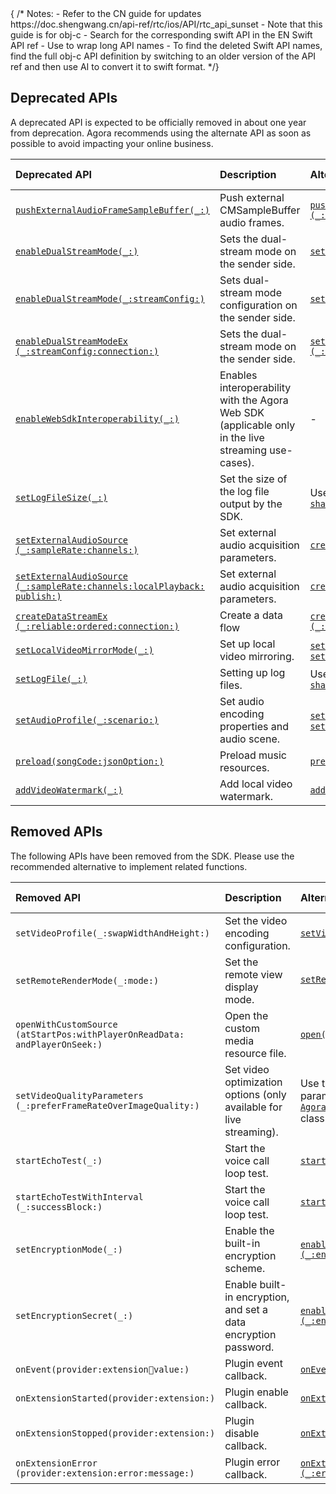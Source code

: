<PlatformWrapper platform="macos">
{ /* 
Notes:
- Refer to the CN guide for updates https://doc.shengwang.cn/api-ref/rtc/ios/API/rtc_api_sunset
- Note that this guide is for obj-c
- Search for the corresponding swift API in the EN Swift API ref
- Use <wbr/> to wrap long API names
- To find the deleted Swift API names, find the full obj-c API definition by switching to an older version of the API ref and then use AI to convert it to swift format.
*/}

## Deprecated APIs

A deprecated API is expected to be officially removed in about one year from deprecation. Agora recommends using the alternate API as soon as possible to avoid impacting your online business.

| Deprecated API | Description | Alternate API| Deprecating version |
|:----|:------------|:-------------|:------|
| [`pushExternalAudioFrameSampleBuffer(_:)`](https://api-ref.agora.io/en/video-sdk/macos/4.x/documentation/agorartckit/agorartcenginekit/pushexternalaudioframesamplebuffer(_:)) | Push external CMSampleBuffer audio frames. | [<code>pushExternalAudioFrameSampleBuffer<wbr/>(_:sampleRate:channels:trackId:)</code>](https://api-ref.agora.io/en/video-sdk/macos/4.x/documentation/agorartckit/agorartcenginekit/pushexternalaudioframesamplebuffer(_:samplerate:channels:trackid:)) | v4.3.1 |
| [<code>enableDualStreamMode(_:)</code>](https://api-ref.agora.io/en/video-sdk/macos/4.x/documentation/agorartckit/agorartcenginekit/enabledualstreammode(_:)) | Sets the dual-stream mode on the sender side. | [<code>setDualStreamMode(_:)</code>](https://api-ref.agora.io/en/video-sdk/macos/4.x/documentation/agorartckit/agorartcenginekit/setdualstreammode(_:)) | v4.2.0 |
| [<code>enableDualStreamMode(_:streamConfig:)</code>](https://api-ref.agora.io/en/video-sdk/macos/4.x/documentation/agorartckit/agorartcenginekit/enabledualstreammode(_:streamconfig:)) | Sets dual-stream mode configuration on the sender side. | [<code>setDualStreamMode<wbr/>(_:streamConfig:)</code>](https://api-ref.agora.io/en/video-sdk/macos/4.x/documentation/agorartckit/agorartcenginekit/setdualstreammode(_:streamconfig:)) | v4.2.0 |
| [<code>enableDualStreamModeEx<wbr/>(_:streamConfig:connection:)</code>](https://api-ref.agora.io/en/video-sdk/macos/4.x/documentation/agorartckit/agorartcenginekit/enabledualstreammodeex(_:streamconfig:connection:)) | Sets the dual-stream mode on the sender side. | [<code>setDualStreamModeEx<wbr/>(_:streamConfig:connection:)</code>](https://api-ref.agora.io/en/video-sdk/macos/4.x/documentation/agorartckit/agorartcenginekit/setdualstreammodeex(_:streamconfig:connection:)) | v4.2.0 |
| [<code>enableWebSdkInteroperability(_:)</code>](https://api-ref.agora.io/en/video-sdk/macos/4.x/documentation/agorartckit/agorartcenginekit/enablewebsdkinteroperability(_:)) | Enables interoperability with the Agora Web SDK (applicable only in the live streaming use-cases). | - | v4.0.0 |
| [<code>setLogFileSize(_:)</code>](https://api-ref.agora.io/en/video-sdk/macos/4.x/documentation/agorartckit/agorartcenginekit/setlogfilesize(_:)) | Set the size of the log file output by the SDK. | Use the `logConfig` parameter in [<code>sharedEngine(with:delegate:)</code>](https://api-ref.agora.io/en/video-sdk/macos/4.x/documentation/agorartckit/agorartcenginekit/sharedengine(with:delegate:)) | v4.0.0 |
| [<code>setExternalAudioSource<wbr/>(_:sampleRate:channels:)</code>](https://api-ref.agora.io/en/video-sdk/macos/4.x/documentation/agorartckit/agorartcenginekit/setexternalaudiosource(_:samplerate:channels:)) | Set external audio acquisition parameters. | [<code>createCustomAudioTrack<wbr/>(_:config:)</code>](https://api-ref.agora.io/en/video-sdk/macos/4.x/documentation/agorartckit/agorartcenginekit/createcustomaudiotrack(_:config:)) | v4.0.0 |
| [<code>setExternalAudioSource<wbr/>(_:sampleRate:channels:localPlayback:<wbr/>publish:)</code>](https://api-ref.agora.io/en/video-sdk/macos/4.x/documentation/agorartckit/agorartcenginekit/setexternalaudiosource(_:samplerate:channels:localplayback:publish:)) | Set external audio acquisition parameters. | [<code>createCustomAudioTrack<wbr/>(_:config:)</code>](https://api-ref.agora.io/en/video-sdk/macos/4.x/documentation/agorartckit/agorartcenginekit/createcustomaudiotrack(_:config:)) |  v4.0.0 |
| [<code>createDataStreamEx<wbr/>(_:reliable:ordered:connection:)</code>](https://api-ref.agora.io/en/video-sdk/macos/4.x/documentation/agorartckit/agorartcenginekit/createdatastreamex(_:reliable:ordered:connection:)) | Create a data flow | [<code>createDataStreamEx<wbr/>(_:config:connection:)</code>](https://api-ref.agora.io/en/video-sdk/macos/4.x/documentation/agorartckit/agorartcenginekit/createdatastreamex(_:config:connection:)) |  v4.0.0 |
| [<code>setLocalVideoMirrorMode(_:)</code>](https://api-ref.agora.io/en/video-sdk/macos/4.x/documentation/agorartckit/agorartcenginekit/setlocalvideomirrormode(_:)) | Set up local video mirroring. | [<code>setupLocalVideo(_:)</code>](https://api-ref.agora.io/en/video-sdk/macos/4.x/documentation/agorartckit/agorartcenginekit/setuplocalvideo(_:)) or [<code>setLocalRenderMode<wbr/>(_:<wbr/>mirror:)</code>](https://api-ref.agora.io/en/video-sdk/macos/4.x/documentation/agorartckit/agorartcenginekit/setlocalrendermode(_:mirror:)) |  v4.0.0 |
| [<code>setLogFile(_:)</code>](https://api-ref.agora.io/en/video-sdk/macos/4.x/documentation/agorartckit/agorartcenginekit/setlogfile(_:)) | Setting up log files. | Use the `logConfig` parameter in [<code>sharedEngine(with:delegate:)</code>](https://api-ref.agora.io/en/video-sdk/macos/4.x/documentation/agorartckit/agorartcenginekit/sharedengine(with:delegate:)) | v4.0.0 |
| [<code>setAudioProfile(_:scenario:)</code>](https://api-ref.agora.io/en/video-sdk/macos/4.x/documentation/agorartckit/agorartcenginekit/setaudioprofile(_:scenario:)) | Set audio encoding properties and audio scene. | [<code>setAudioProfile(_:)</code>](https://api-ref.agora.io/en/video-sdk/macos/4.x/documentation/agorartckit/agorartcenginekit/setaudioprofile(_:)) or [<code>setAudioScenario(_:)</code>](https://api-ref.agora.io/en/video-sdk/macos/4.x/documentation/agorartckit/agorartcenginekit/setaudioscenario(_:)) |  v4.0.0 |
| [<code>preload(songCode:jsonOption:)</code>](https://api-ref.agora.io/en/video-sdk/macos/4.x/documentation/agorartckit/agoramusiccontentcenter/preload(songcode:jsonoption:)) | Preload music resources. | [<code>preload(songCode:)</code>](https://api-ref.agora.io/en/video-sdk/macos/4.x/documentation/agorartckit/agoramusiccontentcenter/preload(songcode:)) |  v4.0.0 |
| [<code>addVideoWatermark(_:)</code>](https://api-ref.agora.io/en/video-sdk/macos/4.x/documentation/agorartckit/agorartcenginekit/addvideowatermark(_:)) | Add local video watermark. | [<code>addVideoWatermark(_:options:)</code>](https://api-ref.agora.io/en/video-sdk/macos/4.x/documentation/agorartckit/agorartcenginekit/addvideowatermark(_:options:)) |  v4.0.0 |

## Removed APIs

The following APIs have been removed from the SDK. Please use the recommended alternative to implement related functions.

| Removed API | Description | Alternate API | Deleting version|
|:----|:------------|:--------------|:----------------|
| <code>setVideoProfile<wbr/>(_:swapWidthAndHeight:)</code> | Set the video encoding configuration. |  [<code>setVideoEncoderConfiguration(_:)</code>](https://api-ref.agora.io/en/video-sdk/macos/4.x/documentation/agorartckit/agorartcenginekit/setvideoencoderconfiguration(_:)) | v4.4.0 |
| <code>setRemoteRenderMode<wbr/>(_:mode:)</code> | Set the remote view display mode. | [<code>setRemoteRenderMode<wbr/>(_:mode:mirror:)</code>](https://api-ref.agora.io/en/video-sdk/macos/4.x/documentation/agorartckit/agorartcenginekit/setremoterendermode(_:mode:mirror:)) | v4.4.0 |
| <code>openWithCustomSource<wbr/>(atStartPos:withPlayerOnReadData:<wbr/>andPlayerOnSeek:)</code> | Open the custom media resource file. | [<code>open(with:)</code>](https://api-ref.agora.io/en/video-sdk/macos/4.x/documentation/agorartckit/agorartcmediaplayerprotocol/open(with:)) | v4.4.0 |
| <code>setVideoQualityParameters<wbr/>(_:preferFrameRateOverImageQuality:)</code> | Set video optimization options (only available for live streaming). | Use the <code>degradationPreference</code> parameter in the [<code>AgoraVideoEncoderConfiguration</code>](https://api-ref.agora.io/en/video-sdk/macos/4.x/documentation/agorartckit/agoravideoencoderconfiguration) class| v4.4.0 |
| <code>startEchoTest(_:)</code> | Start the voice call loop test. | [<code>startEchoTest(withConfig:)</code>](https://api-ref.agora.io/en/video-sdk/macos/4.x/documentation/agorartckit/agorartcenginekit/startechotest(withconfig:)) | v4.4.0 |
| <code>startEchoTestWithInterval<wbr/>(_:successBlock:)</code> | Start the voice call loop test. | [<code>startEchoTest(withConfig:)</code>](https://api-ref.agora.io/en/video-sdk/macos/4.x/documentation/agorartckit/agorartcenginekit/startechotest(withconfig:)) | v4.4.0 |
| <code>setEncryptionMode(_:)</code> | Enable the built-in encryption scheme. | [<code>enableEncryption<wbr/>(_:encryptionConfig:)</code>](https://api-ref.agora.io/en/video-sdk/macos/4.x/documentation/agorartckit/agorartcenginekit/enableencryption(_:encryptionconfig:)) | v4.4.0 |
| <code>setEncryptionSecret(_:)</code> | 	Enable built-in encryption, and set a data encryption password. | [<code>enableEncryption<wbr/>(_:encryptionConfig:)</code>](https://api-ref.agora.io/en/video-sdk/macos/4.x/documentation/agorartckit/agorartcenginekit/enableencryption(_:encryptionconfig:)) | v4.4.0 |
| <code>onEvent(provider:extension:key:value:)</code> | Plugin event callback. | [<code>onEventWithContext(_:<wbr/>key:value:)</code>](https://api-ref.agora.io/en/video-sdk/macos/4.x/documentation/agorartckit/agoramediafiltereventdelegate/oneventwithcontext(_:key:value:)) | v4.4.0 |
| <code>onExtensionStarted(provider:extension:)</code> | Plugin enable callback. | [<code>onExtensionStartedWithContext(_:)</code>](https://api-ref.agora.io/en/video-sdk/macos/4.x/documentation/agorartckit/agoramediafiltereventdelegate/onextensionstartedwithcontext(_:)) | v4.4.0 |
| <code>onExtensionStopped(provider:extension:)</code> | Plugin disable callback. | [<code>onExtensionStoppedWithContext(_:)</code>](https://api-ref.agora.io/en/video-sdk/macos/4.x/documentation/agorartckit/agoramediafiltereventdelegate/onextensionstoppedwithcontext(_:)) | v4.4.0 |
| <code>onExtensionError<wbr/>(provider:extension:error:message:)</code> | Plugin error callback. | [<code>onExtensionErrorWithContext<wbr/>(_:error:message:)</code>](https://api-ref.agora.io/en/video-sdk/macos/4.x/documentation/agorartckit/agoramediafiltereventdelegate/onextensionerrorwithcontext(_:error:message:)) | v4.4.0 |


</PlatformWrapper>